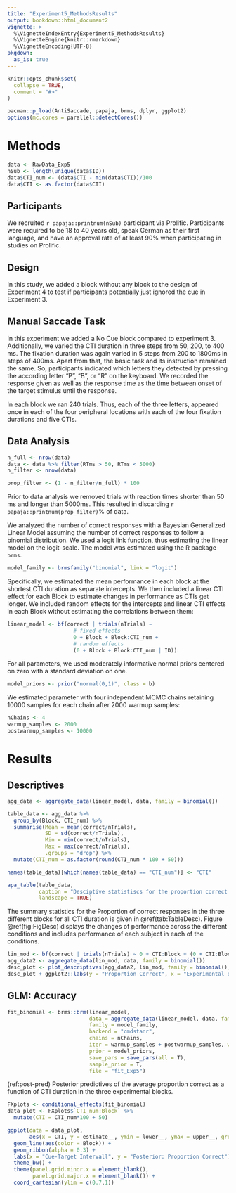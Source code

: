 ```yaml
---
title: "Experiment5_MethodsResults"
output: bookdown::html_document2
vignette: >
  %\VignetteIndexEntry{Experiment5_MethodsResults}
  %\VignetteEngine{knitr::rmarkdown}
  %\VignetteEncoding{UTF-8}
pkgdown:
  as_is: true
---
```


```r
knitr::opts_chunk$set(
  collapse = TRUE,
  comment = "#>"
)
```

```r
pacman::p_load(AntiSaccade, papaja, brms, dplyr, ggplot2)
options(mc.cores = parallel::detectCores())
```

# Methods
```r
data <- RawData_Exp5
nSub <- length(unique(data$ID))
data$CTI_num <- (data$CTI - min(data$CTI))/100
data$CTI <- as.factor(data$CTI)
```

## Participants

We recruited `r papaja::printnum(nSub)` participant via Prolific. Participants were required to be 18 to 40 years old, speak German as their first language, and have an approval rate of at least 90% when participating in studies on Prolific.

## Design

In this study, we added a block without any block to the design of Experiment 4 to test if participants potentially just ignored the cue in Experiment 3.

## Manual Saccade Task

In this experiment we added a No Cue block compared to experiment 3. Additionally, we varied the CTI duration in three steps from 50, 200, to 400 ms. The fixation duration was again varied in 5 steps from 200 to 1800ms in steps of 400ms. Apart from that, the basic task and its instruction remained the same. So, participants indicated which letters they detected by pressing the according letter "P", "B", or "R" on the keyboard. We recorded the response given as well as the response time as the time between onset of the target stimulus until the response.

In each block we ran 240 trials. Thus, each of the three letters, appeared once in each of the four peripheral locations with each of the four fixation durations and five CTIs.

## Data Analysis

```r
n_full <- nrow(data)
data <- data %>% filter(RTms > 50, RTms < 5000)
n_filter <- nrow(data)

prop_filter <- (1 - n_filter/n_full) * 100
```

Prior to data analysis we removed trials with reaction times shorter than 50 ms and longer than 5000ms. This resulted in discarding `r papaja::printnum(prop_filter)`% of data.

We analyzed the number of correct responses with a Bayesian Generalized Linear Model assuming the number of correct responses to follow a binomial distribution. We used a logit link function, thus estimating the linear model on the logit-scale. The model was estimated using the R package `brms`.

```r
model_family <- brmsfamily("binomial", link = "logit")
```

Specifically, we estimated the mean performance in each block at the shortest CTI duration as separate intercepts. We then included a linear CTI effect for each Block to estimate changes in performance as CTIs get longer. We included random effects for the intercepts and linear CTI effects in each Block without estimating the correlations between them:

```r
linear_model <- bf(correct | trials(nTrials) ~ 
                     # fixed effects
                     0 + Block + Block:CTI_num + 
                     # random effects
                     (0 + Block + Block:CTI_num | ID))
```

For all parameters, we used moderately informative normal priors centered on zero with a standard deviation on one.

```r
model_priors <- prior("normal(0,1)", class = b)
```

We estimated parameter with four independent MCMC chains retaining 10000 samples for each chain after 2000 warmup samples:

```r
nChains <- 4
warmup_samples <- 2000
postwarmup_samples <- 10000
```

# Results

## Descriptives

```r
agg_data <- aggregate_data(linear_model, data, family = binomial())
```

```r
table_data <- agg_data %>% 
  group_by(Block, CTI_num) %>% 
  summarise(Mean = mean(correct/nTrials),
            SD = sd(correct/nTrials),
            Min = min(correct/nTrials),
            Max = max(correct/nTrials),
            .groups = "drop") %>% 
  mutate(CTI_num = as.factor(round(CTI_num * 100 + 50)))

names(table_data)[which(names(table_data) == "CTI_num")] <- "CTI"

apa_table(table_data,
          caption = "Desciptive statistiscs for the proportion correct in all experimental conditions.",
          landscape = TRUE)
```

The summary statistics for the Proportion of correct responses in the three different blocks for all CTI duration is given in \@ref(tab:TableDesc). Figure \@ref(fig:FigDesc) displays the changes of performance across the different conditions and includes performance of each subject in each of the conditions.

```r
lin_mod <- bf(correct | trials(nTrials) ~ 0 + CTI:Block + (0 + CTI:Block || ID))
agg_data2 <- aggregate_data(lin_mod, data, family = binomial())
desc_plot <- plot_descriptives(agg_data2, lin_mod, family = binomial(), idVar = "ID")
desc_plot + ggplot2::labs(y = "Proportion Correct", x = "Experimental Block")
```


## GLM: Accuracy

```r
fit_binomial <- brms::brm(linear_model,
                          data = aggregate_data(linear_model, data, family = model_family),
                          family = model_family,
                          backend = "cmdstanr",
                          chains = nChains,
                          iter = warmup_samples + postwarmup_samples, warmup = warmup_samples,
                          prior = model_priors,
                          save_pars = save_pars(all = T),
                          sample_prior = T,
                          file = "fit_Exp5")
```

(ref:post-pred) Posterior predictives of the average proportion correct as a function of CTI duration in the three experimental blocks.

```r
FXplots <- conditional_effects(fit_binomial)
data_plot <- FXplots$`CTI_num:Block` %>% 
  mutate(CTI = CTI_num*100 + 50)

ggplot(data = data_plot,
       aes(x = CTI, y = estimate__, ymin = lower__, ymax = upper__, group = Block, fill = Block)) +
  geom_line(aes(color = Block)) +
  geom_ribbon(alpha = 0.3) +
  labs(x = "Cue-Target Intervall", y = "Posterior: Proportion Correct") +
  theme_bw() +
  theme(panel.grid.minor.x = element_blank(),
        panel.grid.major.x = element_blank()) +
  coord_cartesian(ylim = c(0.7,1))
```
